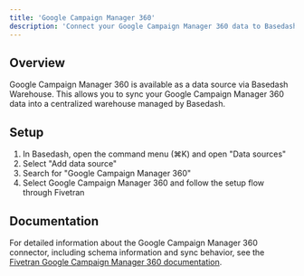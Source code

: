 ```yaml
---
title: 'Google Campaign Manager 360'
description: 'Connect your Google Campaign Manager 360 data to Basedash'
---
```


## Overview

Google Campaign Manager 360 is available as a data source via Basedash Warehouse. This allows you to sync your Google Campaign Manager 360 data into a centralized warehouse managed by Basedash.

## Setup

1. In Basedash, open the command menu (⌘K) and open "Data sources"
2. Select "Add data source"
3. Search for "Google Campaign Manager 360"
4. Select Google Campaign Manager 360 and follow the setup flow through Fivetran

## Documentation

For detailed information about the Google Campaign Manager 360 connector, including schema information and sync behavior, see the [Fivetran Google Campaign Manager 360 documentation](https://fivetran.com/docs/connectors/applications/google-campaign-manager-360).
